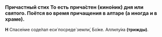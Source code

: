
### Причастный стих <Tooltip>То есть прича́стен (кино́ник) дня или святого. Поётся во время прича­ще­ния в алтаре (а иногда и в храме).</Tooltip>

**Н** Спасе́ние соде́лал еси́ посреде́ земли́, Бо́же. Аллилу́иа **(трижды)**.
